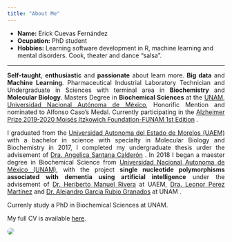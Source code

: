 ```yaml
---
title: "About Me"
---
```


- __Name:__ Erick Cuevas Fernández
- __Ocupation:__ PhD student
- __Hobbies:__ Learning software development in R, machine learning and mental disorders. Cook, theater and dance "salsa".

***
<p style='text-align: justify;'> **Self-taught**, **enthusiastic** and **passionate** about learn more. **Big data** and **Machine Learning**. Pharmaceutical Industrial Laboratory Technician and Undergraduate in Sciences with terminal area in **Biochemistry** and **Molecular Biology**. Masters Degree in **Biochemical Sciences** at the [UNAM, Universidad Nacional Autónoma de México](http://www.mdcbq.posgrado.unam.mx/), Honorific Mention and nominated to Alfonso Caso's Medal. Currently participating in the [Alzheimer Prize 2019-2020 Moisés Itzkowich Foundation-FUNAM 1st Edition](http://www.fundacionunam.org.mx/wp-content/uploads/2019/11/premio_alzheimer2020b.pdf) .</p> 


<p style='text-align: justify;'> I graduated from the [Universidad Autonoma del Estado de Morelos (UAEM)](http://www.cidc.uaem.mx) with a bachelor in science with specialty in Molecular Biology and Biochemistry in 2017, I completed my undergraduate thesis urder the advisement of [Dra. Angelica Santana Calderón](http://www.cidc.uaem.mx/angelicasantana/) . In 2018 I began a maester degree in Biochemical Science from  [Universidad Nacional Autonoma de México (UNAM)](http://www.mdcbq.posgrado.unam.mx/), with the project **single nucleotide polymorphisms associated with dementia using artificial intelligence** under the advisement of [Dr. Heriberto Manuel Rivera](https://www.uaem.mx/organizacion-institucional/uploads/facultades/medicina/files/Dr.HeribertoManuelRivera.pdf) at UAEM, [Dra. Leonor Perez Martinez](http://www.ibt.unam.mx/server/PRG.base?tipo:doc,dir:PRG.curriculum,par:leonor) and [Dr. Alejandro Garcia Rubio Granados](http://www.ibt.unam.mx/server/PRG.base?tipo:doc,dir:PRG.curriculum,par:alejandro) at UNAM .</p> 
Currenly study a PhD in Biochemical Sciences at UNAM.

My full CV is available [here](files/CV_2019.pdf).

<img src="images/erick2.jpg" align="bottom" style="border-radius: 50%"/>
      
